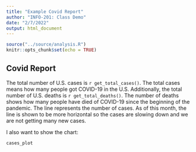 ```yaml
---
title: "Example Covid Report"
author: "INFO-201: Class Demo"
date: "2/7/2022"
output: html_document
---
```


```r
source("../source/analysis.R")
knitr::opts_chunk$set(echo = TRUE)
```

## Covid Report
The total number of U.S. cases is `r get_total_cases()`. The total cases means how many people got COVID-19 in the U.S. Additionally, the total number of U.S. deaths is `r get_total_deaths()`. The number of deaths shows how many people have died of COVID-19 since the beginning of the pandemic. The line represents the number of cases. As of this month, the line is shown to be more horizontal so the cases are slowing down and we are not getting many new cases.

I also want to show the chart:
``` r
cases_plot
```

